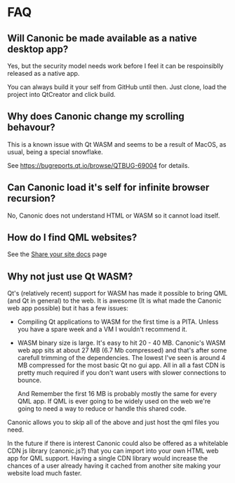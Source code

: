 # FAQ

## Will Canonic be made available as a native desktop app?

Yes, but the security model needs work before I feel it can be respoinsiblly released as a native app.

You can always build it your self from GitHub until then. Just clone, load the project into QtCreator and click build. 

## Why does Canonic change my scrolling behavour?

This is a known issue with Qt WASM and seems to be a result of MacOS, as usual, being a special snowflake. 

See https://bugreports.qt.io/browse/QTBUG-69004 for details.

## Can Canonic load it's self for infinite browser recursion?

No, Canonic does not understand HTML or WASM so it cannot load itself.

## How do I find QML websites?

See the [Share your site docs](/share-your-site) page

## Why not just use Qt WASM?

Qt's (relatively recent) support for WASM has made it possible to bring QML (and Qt in general) to the web. It is awesome (It is what made the Canonic web app possible) but it has a few issues:
- Compiling Qt applications to WASM for the first time is a PITA. Unless you have a spare week and a VM I wouldn't recommend it.
- WASM binary size is large. It's easy to hit 20 - 40 MB. Canonic's WASM web app sits at about 27 MB (6.7 Mb compressed) and that's after some carefull trimming of the dependencies. The lowest I've seen is around 4 MB compressed for the most basic Qt no gui app. All in all a fast CDN is pretty much required if you don't want users with slower connections to bounce.
  
  And Remember the first 16 MB is probably mostly the same for every QML app. If QML is ever going to be widely used on the web we're going to need a way to reduce or handle this shared code. 

Canonic allows you to skip all of the above and just host the qml files you need. 

In the future if there is interest Canonic could also be offered as a whitelable CDN js library (canonic.js?) that you can import into your own HTML web app for QML support. 
Having a single CDN library would increase the chances of a user already having it cached from another site making your website load much faster.